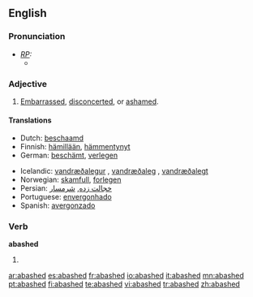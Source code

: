 == English ==

=== Pronunciation ===
* ''[[RP]]:''
** {{IPA|/əˈbæʃt/}}

=== Adjective ===
{{en-adj}}

# [[embarrassed|Embarrassed]], [[disconcerted]], or [[ashamed]].

==== Translations ====
{{trans-top|embarrassed}}
* Dutch: [[beschaamd]]
* Finnish: [[hämillään]], [[hämmentynyt]]
* German: [[beschämt]], [[verlegen]]
{{trans-mid}}
* Icelandic: [[vandræðalegur]] {{m}}, [[vandræðaleg]] {{f}}, [[vandræðalegt]] {{n}}
* Norwegian: [[skamfull]], [[forlegen]]
* Persian: [[خجالت زده]], [[شرمسار]]
* Portuguese: [[envergonhado]]
* Spanish: [[avergonzado]]
{{trans-bottom}}

=== Verb ===
'''abashed'''

# {{past of|[[abash]]}}

[[ar:abashed]]
[[es:abashed]]
[[fr:abashed]]
[[io:abashed]]
[[it:abashed]]
[[mn:abashed]]
[[pt:abashed]]
[[fi:abashed]]
[[te:abashed]]
[[vi:abashed]]
[[tr:abashed]]
[[zh:abashed]]